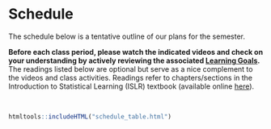 # Schedule {-}

The schedule below is a tentative outline of our plans for the semester.

**Before each class period, please watch the indicated videos and check on your understanding by actively reviewing the associated [Learning Goals](learning-goals.html).** The readings listed below are optional but serve as a nice complement to the videos and class activities. Readings refer to chapters/sections in the Introduction to Statistical Learning (ISLR) textbook (available online [here](https://hastie.su.domains/ISLR2/ISLRv2_website.pdf)).

<br>

```r
htmltools::includeHTML("schedule_table.html")
```
